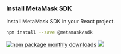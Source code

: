 ### Install MetaMask SDK

Install MetaMask SDK in your React project.

```bash npm2yarn
npm install --save @metamask/sdk
```

[![npm package monthly downloads](https://badgen.net/npm/dm/@metamask/sdk)](https://www.npmjs.com/package/@metamask/sdk) [![](https://data.jsdelivr.com/v1/package/npm/@metamask/sdk/badge)](https://www.jsdelivr.com/package/npm/@metamask/sdk)
